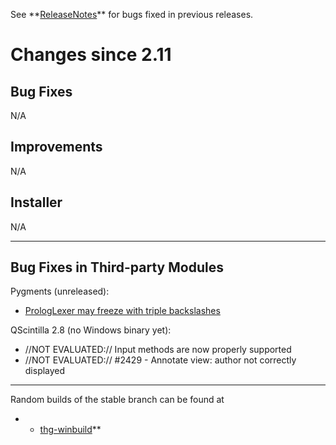 ﻿See **[[ReleaseNotes]]** for bugs fixed in previous releases.

= Changes since 2.11 =

== Bug Fixes ==

N/A

== Improvements ==

N/A

== Installer ==

N/A

----

== Bug Fixes in Third-party Modules ==

Pygments (unreleased):
* [[https://bitbucket.org/birkenfeld/pygments-main/issue/891/|PrologLexer may freeze with triple backslashes]]

QScintilla 2.8 (no Windows binary yet):
* //NOT EVALUATED:// Input methods are now properly supported
* //NOT EVALUATED:// #2429 - Annotate view: author not correctly displayed

----

Random builds of the stable branch can be found at
**[[http://bitbucket.org/tortoisehg/thg-winbuild/downloads/|thg-winbuild]]**